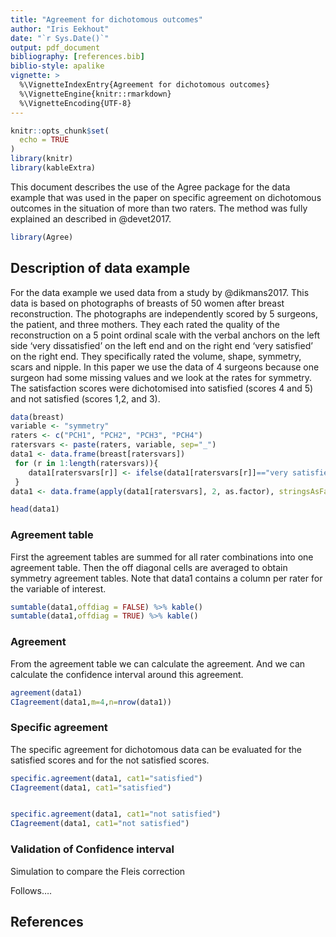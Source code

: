 ```yaml
---
title: "Agreement for dichotomous outcomes"
author: "Iris Eekhout"
date: "`r Sys.Date()`"
output: pdf_document
bibliography: [references.bib]
biblio-style: apalike
vignette: >
  %\VignetteIndexEntry{Agreement for dichotomous outcomes}
  %\VignetteEngine{knitr::rmarkdown}
  %\VignetteEncoding{UTF-8}
---
```


```r
knitr::opts_chunk$set(
  echo = TRUE
)
library(knitr)
library(kableExtra)
```

This document describes the use of the Agree package for the data example that was used in the paper on specific agreement on dichotomous outcomes in the situation of more than two raters. The method was fully explained an described in @devet2017.

```r
library(Agree)
```

## Description of data example
For the data example we used data from a study by @dikmans2017. This data is based on photographs of breasts of 50 women after breast reconstruction. The photographs are  independently scored by 5 surgeons, the patient, and three mothers. They each rated the quality of the reconstruction on a 5 point ordinal scale with the verbal anchors on the left side ‘very dissatisfied’ on the left end and on the right end ‘very satisfied’ on the right end. They specifically rated the volume, shape, symmetry, scars and nipple. In this paper we use the data of 4 surgeons because one surgeon had some missing values and we look at the rates for symmetry. The satisfaction scores were dichotomised into satisfied (scores 4 and 5) and not satisfied (scores 1,2, and 3).

```r
data(breast)
variable <- "symmetry"
raters <- c("PCH1", "PCH2", "PCH3", "PCH4")
ratersvars <- paste(raters, variable, sep="_")
data1 <- data.frame(breast[ratersvars])
 for (r in 1:length(ratersvars)){
    data1[ratersvars[r]] <- ifelse(data1[ratersvars[r]]=="very satisfied"|data1[ratersvars[r]]=="satisfied","satisfied","not satisfied")
 }
data1 <- data.frame(apply(data1[ratersvars], 2, as.factor), stringsAsFactors = TRUE)

head(data1)

```

### Agreement table
First the agreement tables are summed for all rater combinations into one agreement table. Then the off diagonal cells are averaged to obtain symmetry agreement tables. Note that data1 contains a column per rater for the variable of interest.

```r
sumtable(data1,offdiag = FALSE) %>% kable()
sumtable(data1,offdiag = TRUE) %>% kable()
```

### Agreement
From the agreement table we can calculate the agreement. And we can calculate the confidence interval around this agreement.
```r
agreement(data1)
CIagreement(data1,m=4,n=nrow(data1))

```


### Specific agreement
The specific agreement for dichotomous data can be evaluated for the satisfied scores and for the not satisfied scores. 
```r
specific.agreement(data1, cat1="satisfied")
CIagreement(data1, cat1="satisfied")


specific.agreement(data1, cat1="not satisfied")
CIagreement(data1, cat1="not satisfied")

```

### Validation of Confidence interval
Simulation to compare the Fleis correction

Follows....

## References

